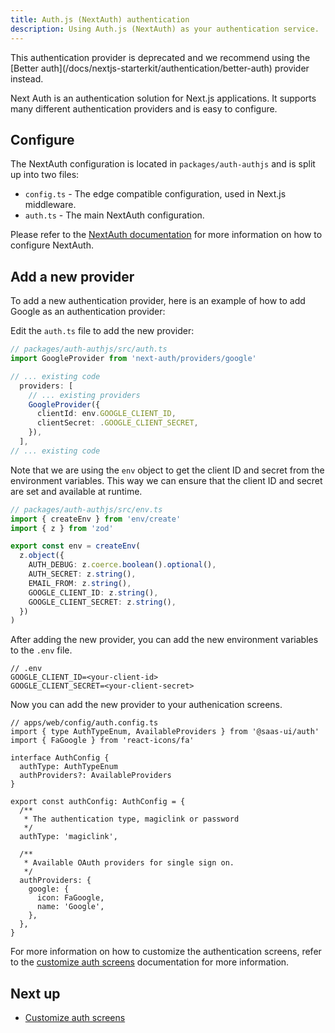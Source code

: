 ```yaml
---
title: Auth.js (NextAuth) authentication
description: Using Auth.js (NextAuth) as your authentication service.
---
```


<Info>
  This authentication provider is deprecated and we recommend using the [Better
  auth](/docs/nextjs-starterkit/authentication/better-auth) provider instead.
</Info>

Next Auth is an authentication solution for Next.js applications.
It supports many different authentication providers and is easy to
configure.

## Configure

The NextAuth configuration is located in `packages/auth-authjs` and is split up
into two files:

- `config.ts` - The edge compatible configuration, used in Next.js middleware.
- `auth.ts` - The main NextAuth configuration.

Please refer to the [NextAuth documentation](https://authjs.dev/getting-started/authentication) for more
information on how to configure NextAuth.

## Add a new provider

To add a new authentication provider, here is an example of how to add Google as an authentication provider:

Edit the `auth.ts` file to add the new provider:

```ts
// packages/auth-authjs/src/auth.ts
import GoogleProvider from 'next-auth/providers/google'

// ... existing code
  providers: [
    // ... existing providers
    GoogleProvider({
      clientId: env.GOOGLE_CLIENT_ID,
      clientSecret: .GOOGLE_CLIENT_SECRET,
    }),
  ],
// ... existing code
```

Note that we are using the `env` object to get the client ID and secret from the environment variables.
This way we can ensure that the client ID and secret are set and available at runtime.

```ts
// packages/auth-authjs/src/env.ts
import { createEnv } from 'env/create'
import { z } from 'zod'

export const env = createEnv(
  z.object({
    AUTH_DEBUG: z.coerce.boolean().optional(),
    AUTH_SECRET: z.string(),
    EMAIL_FROM: z.string(),
    GOOGLE_CLIENT_ID: z.string(),
    GOOGLE_CLIENT_SECRET: z.string(),
  })
)
```

After adding the new provider, you can add the new environment variables to the `.env` file.

```
// .env
GOOGLE_CLIENT_ID=<your-client-id>
GOOGLE_CLIENT_SECRET=<your-client-secret>
```

Now you can add the new provider to your authenication screens.

```tsx
// apps/web/config/auth.config.ts
import { type AuthTypeEnum, AvailableProviders } from '@saas-ui/auth'
import { FaGoogle } from 'react-icons/fa'

interface AuthConfig {
  authType: AuthTypeEnum
  authProviders?: AvailableProviders
}

export const authConfig: AuthConfig = {
  /**
   * The authentication type, magiclink or password
   */
  authType: 'magiclink',

  /**
   * Available OAuth providers for single sign on.
   */
  authProviders: {
    google: {
      icon: FaGoogle,
      name: 'Google',
    },
  },
}
```

For more information on how to customize the authentication screens, refer to the
[customize auth screens](/docs/nextjs-starterkit/authentication/customize-auth-screens)
documentation for more information.

## Next up

- [Customize auth screens](/docs/nextjs-starterkit/authentication/customize-auth-screens)
